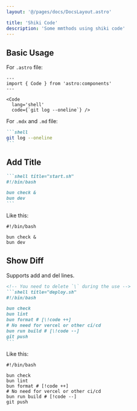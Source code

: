 ```yaml
---
layout: '@/pages/docs/DocsLayout.astro'

title: 'Shiki Code'
description: 'Some mmthods using shiki code'
---
```


## Basic Usage

For `.astro` file:

```astro
---
import { Code } from 'astro:components'
---

<Code
  lang='shell'
  code={`git log --oneline`} />
```

For `.mdx` and `.md` file:

````markdown
```shell
git log --oneline
```
````

## Add Title

````markdown
```shell title="start.sh"
#!/bin/bash

bun check &
bun dev
```
````

Like this:

```shell title="start.sh"
#!/bin/bash

bun check &
bun dev
```

## Show Diff

Supports add and del lines.

````markdown
<!-- You need to delete `\` during the use -->
```shell title="deploy.sh"
#!/bin/bash

bun check
bun lint
bun format # [\!code ++]
# No need for vercel or other ci/cd
bun run build # [\!code --] 
git push
```
````

Like this:

```shell title="deploy.sh"
#!/bin/bash

bun check
bun lint
bun format # [!code ++]
# No need for vercel or other ci/cd
bun run build # [!code --] 
git push
```
